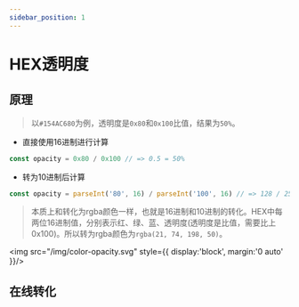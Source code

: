 ```yaml
---
sidebar_position: 1
---
```



# HEX透明度

## 原理
> 以`#154AC680`为例，透明度是`0x80`和`0x100`比值，结果为`50%`。

- 直接使用16进制进行计算

``` js
const opacity = 0x80 / 0x100 // => 0.5 = 50%
```

- 转为10进制后计算

``` js
const opacity = parseInt('80', 16) / parseInt('100', 16) // => 128 / 256 = 0.5 = 50%
```

> 本质上和转化为rgba颜色一样，也就是16进制和10进制的转化。HEX中每两位16进制值，分别表示红、绿、蓝、透明度(透明度是比值，需要比上0x100)。所以转为rgba颜色为`rgba(21, 74, 198, 50)`。

<img src="/img/color-opacity.svg" style={{
  display:'block',
  margin:'0 auto'
}}/>

## 在线转化
<ColorTransform />

